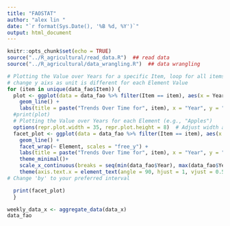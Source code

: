 ```yaml
---
title: "FAOSTAT"
author: "alex lin "
date: "`r format(Sys.Date(), '%B %d, %Y')`"
output: html_document
---
```

```r
knitr::opts_chunk$set(echo = TRUE)
source("../R_agricultural/read_data.R")  ## read data
source("../R_agricultural/data_wrangling.R")  ## data wrangling
```


```r

# Plotting the Value over Years for a specific Item, loop for all items
# change y aixs as unit is different for each Element Value
for (item in unique(data_fao$Item)) {
  plot <- ggplot(data = data_fao %>% filter(Item == item), aes(x = Year, y = Value, color = Element)) +
    geom_line() +
    labs(title = paste("Trends Over Time for", item), x = "Year", y = "Value")
  #print(plot)
  # Plotting the Value over Years for each Element (e.g., "Apples")
  options(repr.plot.width = 35, repr.plot.height = 8)  # Adjust width and height
  facet_plot <- ggplot(data = data_fao %>% filter(Item == item), aes(x = Year, y = Value)) +
    geom_line() +
    facet_wrap(~ Element, scales = "free_y") +
    labs(title = paste("Trends Over Time for", item), x = "Year", y = "Value") +
    theme_minimal()+
    scale_x_continuous(breaks = seq(min(data_fao$Year), max(data_fao$Year), by = 3))+
    theme(axis.text.x = element_text(angle = 90, hjust = 1, vjust = 0.5))  # Rotate x-axis labels
# Change 'by' to your preferred interval

  print(facet_plot)
  }
```



```r
weekly_data_x <- aggregate_data(data_x)
data_fao
```